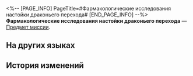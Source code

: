 <%-- [PAGE_INFO]
PageTitle=#Фармакологические исследования настойки драконьего перехода#
[END_PAGE_INFO] --%>
{{Предмет Инфобокс
|id          = 140196
|Изображение = Иконка Пергамент Сяньчжоу.png
|Тип         = Предмет миссии
|Инвентарь   = Миссии
|Редкость    = 3
|Эффект      = 
|Описание    = Отчёт по результатам исследования гениального главного алхимика Дань Шу из Комиссии по алхимии. Скорее передайте его в Обитель божественного предвидения.
}}
'''Фармакологические исследования настойки драконьего перехода''' — [[Предмет миссии]].

==На других языках==
{{На других языках
|en   = Pharmacological Studies on the Draught of Draconic Surge
|zhs  = 「龙蟠虬跃」药理考
|zht  = 「龍蟠虯躍」藥理考
|ja   = 「龍蟠蛟躍」の薬理作用に関する考察
|ko   = 「용반규약」 약리 연구
|es   = Estudio farmacológico sobre la Ráfaga dracónica
|fr   = Études pharmacologiques sur la potion de déferlement draconique
|ru   = Фармакологические исследования настойки драконьего перехода
|th   = รายงานการวิเคราะห์สูตรยา "มังกรโผนทะยาน"
|vi   = "Rồng Cuộn Trở Mình" Khảo Nghiệm Dược Lý
|de   = Pharmakologische Studien zur Drachenwallung
|id   = Studi Farmakologi "Draught of Draconic Surge"
|pt   = Estudos Farmacológicos sobre a Seca da Onda Dracônica
}}

==История изменений==
{{История изменений|3.5}}